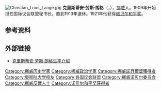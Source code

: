 {{expand|time=2018-05-21T13:51:18+00:00}}
{{onesource|time=2018-05-21T13:51:18+00:00}}
[[File:Christian_Lous_Lange.jpg|thumb]]
'''克里斯蒂安·劳斯·朗格'''（{{lang-no|'''Christian Lous Lange'''}}，{{bd|1869年|9月17日|1938年|12月11日|catIdx=L}}），[[挪威|挪威]]人。1909年开始担任国际议会联盟秘书长，直到1913年退休。1921年他获得[[诺贝尔和平奖|诺贝尔和平奖]]。

== 参考资料 ==
{{reflist}}

== 外部链接 ==
* [http://nobelprize.org/nobel_prizes/peace/laureates/1921/lange-bio.html 克里斯蒂安·劳斯·朗格生平介绍] {{Wayback|url=http://nobelprize.org/nobel_prizes/peace/laureates/1921/lange-bio.html |date=20180612144224 }}

{{诺贝尔和平奖获得者 (1901年-1925年)}}

{{Authority control}}
{{DEFAULTSORT:Lange, Christian Lous}}
[[Category:挪威历史学家|Category:挪威历史学家]]
[[Category:挪威政治学家|Category:挪威政治学家]]
[[Category:挪威諾貝爾獎獲得者|Category:挪威諾貝爾獎獲得者]]
[[Category:奥斯陆大学校友|Category:奥斯陆大学校友]]
[[Category:各国议会联盟|Category:各国议会联盟]]
[[Category:挪威诺贝尔委员会|Category:挪威诺贝尔委员会]]
[[Category:挪威反戰人士|Category:挪威反戰人士]]
[[Category:诺贝尔和平奖获得者|Category:诺贝尔和平奖获得者]]